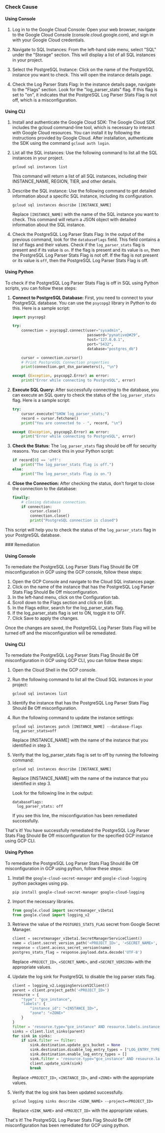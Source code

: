 

<Tabs><Tab title='Cause'>
### Check Cause

#### Using Console

1. Log in to the Google Cloud Console: Open your web browser, navigate to the Google Cloud Console (console.cloud.google.com), and sign in with your Google Cloud credentials.

2. Navigate to SQL Instances: From the left-hand side menu, select "SQL" under the "Storage" section. This will display a list of all SQL instances in your project.

3. Select the PostgreSQL Instance: Click on the name of the PostgreSQL instance you want to check. This will open the instance details page.

4. Check the Log Parser Stats Flag: In the instance details page, navigate to the "Flags" section. Look for the "log_parser_stats" flag. If this flag is set to "on", it indicates that the PostgreSQL Log Parser Stats Flag is not off, which is a misconfiguration.

#### Using CLI

1. Install and authenticate the Google Cloud SDK: The Google Cloud SDK includes the gcloud command-line tool, which is necessary to interact with Google Cloud resources. You can install it by following the instructions provided by Google Cloud. After installation, authenticate the SDK using the command `gcloud auth login`.

2. List all the SQL instances: Use the following command to list all the SQL instances in your project.

    ```
    gcloud sql instances list
    ```
   This command will return a list of all SQL instances, including their INSTANCE_NAME, REGION, TIER, and other details.

3. Describe the SQL instance: Use the following command to get detailed information about a specific SQL instance, including its configuration.

    ```
    gcloud sql instances describe [INSTANCE_NAME]
    ```
   Replace `[INSTANCE_NAME]` with the name of the SQL instance you want to check. This command will return a JSON object with detailed information about the SQL instance.

4. Check the PostgreSQL Log Parser Stats Flag: In the output of the previous command, look for the `databaseFlags` field. This field contains a list of flags and their values. Check if the `log_parser_stats` flag is present and if its value is `on`. If the flag is present and its value is `on`, then the PostgreSQL Log Parser Stats Flag is not off. If the flag is not present or its value is `off`, then the PostgreSQL Log Parser Stats Flag is off.

#### Using Python

To check if the PostgreSQL Log Parser Stats Flag is off in SQL using Python scripts, you can follow these steps:

1. **Connect to PostgreSQL Database:**
   First, you need to connect to your PostgreSQL database. You can use the `psycopg2` library in Python to do this. Here is a sample script:

   ```python
   import psycopg2

   try:
       connection = psycopg2.connect(user="sysadmin",
                                     password="pynative@#29",
                                     host="127.0.0.1",
                                     port="5432",
                                     database="postgres_db")

       cursor = connection.cursor()
       # Print PostgreSQL Connection properties
       print(connection.get_dsn_parameters(), "\n")

   except (Exception, psycopg2.Error) as error:
       print("Error while connecting to PostgreSQL", error)
   ```

2. **Execute SQL Query:**
   After successfully connecting to the database, you can execute an SQL query to check the status of the `log_parser_stats` flag. Here is a sample script:

   ```python
   try:
       cursor.execute("SHOW log_parser_stats;")
       record = cursor.fetchone()
       print("You are connected to - ", record, "\n")

   except (Exception, psycopg2.Error) as error:
       print("Error while connecting to PostgreSQL", error)
   ```

3. **Check the Status:**
   The `log_parser_stats` flag should be off for security reasons. You can check this in your Python script:

   ```python
   if record[0] == 'off':
       print("The log_parser_stats flag is off.")
   else:
       print("The log_parser_stats flag is on.")
   ```

4. **Close the Connection:**
   After checking the status, don't forget to close the connection to the database:

   ```python
   finally:
       # closing database connection.
       if connection:
           cursor.close()
           connection.close()
           print("PostgreSQL connection is closed")
   ```

This script will help you to check the status of the `log_parser_stats` flag in your PostgreSQL database.

</Tab>

<Tab title='Remediation'>
### Remediation

#### Using Console

To remediate the PostgreSQL Log Parser Stats Flag Should Be Off misconfiguration in GCP using the GCP console, follow these steps:

1. Open the GCP Console and navigate to the Cloud SQL instances page.
2. Click on the name of the instance that has the PostgreSQL Log Parser Stats Flag Should Be Off misconfiguration.
3. In the left-hand menu, click on the Configuration tab.
4. Scroll down to the Flags section and click on Edit.
5. In the Flags editor, search for the log_parser_stats flag.
6. If the log_parser_stats flag is set to ON, toggle it to OFF.
7. Click Save to apply the changes.

Once the changes are saved, the PostgreSQL Log Parser Stats Flag will be turned off and the misconfiguration will be remediated.

#### Using CLI

To remediate the PostgreSQL Log Parser Stats Flag Should Be Off misconfiguration in GCP using GCP CLI, you can follow these steps:

1. Open the Cloud Shell in the GCP console.
2. Run the following command to list all the Cloud SQL instances in your project:

   ```
   gcloud sql instances list
   ```

3. Identify the instance that has the PostgreSQL Log Parser Stats Flag Should Be Off misconfiguration.
4. Run the following command to update the instance settings:

   ```
   gcloud sql instances patch [INSTANCE_NAME] --database-flags log_parser_stats=off
   ```

   Replace [INSTANCE_NAME] with the name of the instance that you identified in step 3.

5. Verify that the log_parser_stats flag is set to off by running the following command:

   ```
   gcloud sql instances describe [INSTANCE_NAME]
   ```

   Replace [INSTANCE_NAME] with the name of the instance that you identified in step 3.

   Look for the following line in the output:

   ```
   databaseFlags:
     log_parser_stats: off
   ```

   If you see this line, the misconfiguration has been remediated successfully.

That's it! You have successfully remediated the PostgreSQL Log Parser Stats Flag Should Be Off misconfiguration for the specified GCP instance using GCP CLI.

#### Using Python

To remediate the PostgreSQL Log Parser Stats Flag Should Be Off misconfiguration in GCP using python, follow these steps:

1. Install the `google-cloud-secret-manager` and `google-cloud-logging` python packages using pip.

   ```
   pip install google-cloud-secret-manager google-cloud-logging
   ```

2. Import the necessary libraries.

   ```python
   from google.cloud import secretmanager_v1beta1
   from google.cloud import logging_v2
   ```

3. Retrieve the value of the `POSTGRES_STATS_FLAG` secret from Google Secret Manager.

   ```python
   client = secretmanager_v1beta1.SecretManagerServiceClient()
   name = client.secret_version_path('<PROJECT_ID>', '<SECRET_NAME>', '<SECRET_VERSION>')
   response = client.access_secret_version(name)
   postgres_stats_flag = response.payload.data.decode('UTF-8')
   ```

   Replace `<PROJECT_ID>`, `<SECRET_NAME>`, and `<SECRET_VERSION>` with the appropriate values.

4. Update the log sink for PostgreSQL to disable the log parser stats flag.

   ```python
   client = logging_v2.LoggingServiceV2Client()
   parent = client.project_path('<PROJECT_ID>')
   resource = {
       "type": "gce_instance",
       "labels": {
           "instance_id": "<INSTANCE_ID>",
           "zone": "<ZONE>"
       }
   }
   filter = 'resource.type="gce_instance" AND resource.labels.instance_id="<INSTANCE_ID>" AND logName="projects/<PROJECT_ID>/logs/postgresql.log"'
   sinks = client.list_sinks(parent)
   for sink in sinks:
       if sink.filter == filter:
           sink.destination.update_gcs_bucket = None
           sink.destination.disable_log_entry_types = ["LOG_ENTRY_TYPE_UNSPECIFIED", "PROTO_PAYLOAD"]
           sink.destination.enable_log_entry_types = []
           sink.filter = 'resource.type="gce_instance" AND resource.labels.instance_id="<INSTANCE_ID>" AND logName="projects/<PROJECT_ID>/logs/postgresql.log" AND NOT jsonPayload.message:("LOG: statement stats:")'
           client.update_sink(sink)
           break
   ```

   Replace `<PROJECT_ID>`, `<INSTANCE_ID>`, and `<ZONE>` with the appropriate values.

5. Verify that the log sink has been updated successfully.

   ```
   gcloud logging sinks describe <SINK_NAME> --project=<PROJECT_ID>
   ```

   Replace `<SINK_NAME>` and `<PROJECT_ID>` with the appropriate values.

That's it! The PostgreSQL Log Parser Stats Flag Should Be Off misconfiguration has been remediated for GCP using python.


</Tab>
</Tabs>